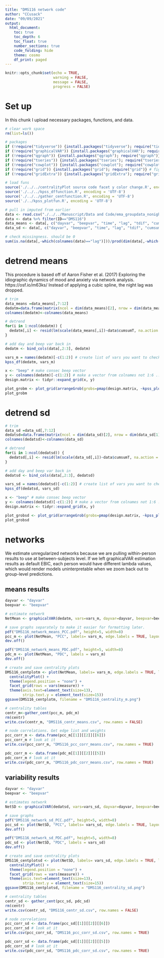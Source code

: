 ```yaml
---
title: "DMS116 network code"
author: "CCusack"
date: "09/09/2021"
output: 
  html_document:
    toc: true
    toc_depth: 6
    toc_float: true
    number_sections: true
    code_folding: hide
    theme: cosmo
    df_print: paged
---
```


```r
knitr::opts_chunk$set(echo = TRUE,
                      warning = FALSE,
                      message = FALSE,
                      progress = FALSE)
```

# Set up

In this chunk I upload  necessary packages, functions, and data.

```r
# clear work space
rm(list=ls())

# packages
if (!require("tidyverse")) {install.packages("tidyverse"); require("tidyverse")}
if (!require("graphicalVAR")) {install.packages("graphicalVAR"); require("graphicalVAR")}
if (!require("qgraph")) {install.packages("qgraph"); require("qgraph")}
if (!require("tseries")) {install.packages("tseries"); require("tseries")}
if (!require("cowplot")) {install.packages("cowplot"); require("cowplot")} # figs
if (!require("grid")) {install.packages("grid"); require("grid")} # figs
if (!require("gridExtra")) {install.packages("gridExtra"); require("gridExtra")} # figs

# load funs
source('./../../centralityPlot source code facet y color change.R', encoding = 'UTF-8')
source('./../../kpss_dffunction.R', encoding = 'UTF-8')
source('./../../gather_centfunction.R', encoding = 'UTF-8')
source('./../kpss_plotfun.R', encoding = 'UTF-8')

# pull in imputed from earlier
data <- read.csv("./../../Manuscript/Data and Code/ema_groupdata_nonightlag.csv", na = "NA")
data <- data %>% filter(ID=="DMS116")
data_means <- data[, c("dayvar", "beepvar", "time", "lag", "tdif", "cumsumT", "bodydissat", "feelfat", "anxiety", "energy", "feargain", "alwaysworry")]
data_sd <- data[, c("dayvar", "beepvar", "time", "lag", "tdif", "cumsumT", "feargain", "feelfat", "desirethin", "wsconc", "restricturge", "diet")]

# check missingness. should be 0
sum(is.na(data[,-which(colnames(data)=="lag")]))/prod(dim(data[,-which(colnames(data)=="lag")])) # 0
```

# detrend means

This procedure is based off of Aaron Fisher et al. (2017) Exploring the idiographic dynamics of mood and anxiety via network analysis. https://osf.io/m63ks/ Instead of applying a cubic spline, the night lag was dropped.
```r
# trim
data_means =data_means[,7:12]
dedatm=data.frame(matrix(ncol = dim(data_means)[2], nrow = dim(data_means[1])))
colnames(dedatm)<-colnames(data_means)

# detrend
for(i in 1:ncol(dedatm)) {
  dedatm[,i] <- resid(lm(scale(data_means[,i])~data$cumsumT, na.action = na.exclude))
}

# add day and beep var back in
dedatm <- bind_cols(data[,2:3], dedatm)

vars_m = names(dedatm)[-c(1:2)] # create list of vars you want to check stationarity for
kpss_df(dedatm, vars_m)

x <- "beep" # make consec beep vector
y <- colnames(dedatm)[-c(1:2)] # make a vector from colnames not 1:6 ... everything else
design.matrix <- tidyr::expand_grid(x, y)

plot_grobm <- plot_grid(arrangeGrob(grobs=pmap(design.matrix, ~kpss_plot(x = .x, y = .y, df= dedatm))))
plot_grobm 
```

# detrend sd
```r
# trim
data_sd =data_sd[,7:12]
dedatsd=data.frame(matrix(ncol = dim(data_sd)[2], nrow = dim(data_sd[1])))
colnames(dedatsd)<-colnames(data_sd)

# detrend
for(i in 1:ncol(dedatsd)) {
  dedatsd[,i] <- resid(lm(scale(data_sd[,i])~data$cumsumT, na.action = na.exclude))
}

# add day and beep var back in
dedatsd <- bind_cols(data[,2:3], dedatsd)

vars_sd = names(dedatsd)[-c(1:2)] # create list of vars you want to check stationarity
kpss_df(dedatsd, vars_sd)

x <- "beep" # make consec beep vector
y <- colnames(dedatsd)[-c(1:2)] # make a vector from colnames not 1:6 ... everything else
design.matrix <- tidyr::expand_grid(x, y)

plot_grobsd <- plot_grid(arrangeGrob(grobs=pmap(design.matrix, ~kpss_plot(x = .x, y = .y, df= dedatsd))))
plot_grobsd 
```


# networks

We estimate unregularized networks because we are pulling within-person results to use at between-subjects level. If we left graphicalVAR estimation results as default EBIC, each person would have different lambda values, which would render models uninterpretable when we zoom back out to group-level predictions.

## means results
```r
dayvar <- "dayvar"
beepvar <- "beepvar"

# estimate network
NetMean <- graphicalVAR(dedatm, vars=vars_m, dayvar=dayvar, beepvar=beepvar, gamma=0, lambda_beta = 0, lambda_kappa = 0, verbose = FALSE)

# save graphs separately to make it easier for formatting later.
pdf("DMS116_network_means_PCC.pdf", height=5, width=8)
pcc_m <- plot(NetMean, "PCC", labels= vars_m, edge.labels = TRUE, layout="spring")
dev.off()

pdf("DMS116_network_means_PDC.pdf", height=5, width=8)
pdc_m <- plot(NetMean, "PDC", labels = vars_m)
dev.off()

# create and save centrality plots
DMS116_centplotm <- plot(NetMean, labels= vars_m, edge.labels = TRUE, layout="spring") %>% 
  centralityPlot() +
  theme(legend.position = "none") +
  facet_grid(rows = vars(measure)) +
  theme(axis.text=element_text(size=13),
        strip.text.y = element_text(size=15))
ggsave(DMS116_centplotm, filename = "DMS116_centrality_m.png")

# centrality tables
centr_m<-gather_cent(pcc_m, pdc_m)
rm(centr)
write.csv(centr_m, "DMS116_centr_means.csv", row.names = FALSE)

# node correlations. Get edge list and weights
pcc_corr_m <- data.frame(pcc_m[[1]][[2]][[6]])
pcc_corr_m # look at it
write.csv(pcc_corr_m, "DMS116_pcc_corr_means.csv", row.names = TRUE)

pdc_corr_m <- data.frame(pdc_m[[1]][[2]][[5]])
pdc_corr_m # look at it
write.csv(pdc_corr_m, "DMS116_pdc_corr_means.csv", row.names = TRUE)
```

## variability results
```r
dayvar <- "dayvar"
beepvar <- "beepvar"

# estimates network
NetSD <- graphicalVAR(dedatsd, vars=vars_sd, dayvar=dayvar, beepvar=beepvar, gamma=0, lambda_beta = 0, lambda_kappa = 0, verbose = FALSE)

# save graphs
pdf("DMS116_network_sd_PCC.pdf", height=5, width=8)
pcc_sd <- plot(NetSD, "PCC", labels= vars_sd, edge.labels = TRUE, layout="spring")
dev.off()

pdf("DMS116_network_sd_PDC.pdf", height=5, width=8)
pdc_sd <- plot(NetSD, "PDC", labels = vars_sd)
dev.off()

# create and save centrality plots
DMS116_centplotsd <- plot(NetSD, labels= vars_sd, edge.labels = TRUE, layout="spring") %>% 
  centralityPlot() +
  theme(legend.position = "none") +
  facet_grid(rows = vars(measure)) +
  theme(axis.text=element_text(size=13),
        strip.text.y = element_text(size=15))
ggsave(DMS116_centplotsd, filename = "DMS116_centrality_sd.png")

# centrality tables
centr_sd <- gather_cent(pcc_sd, pdc_sd)
rm(centr)
write.csv(centr_sd, "DMS116_centr_sd.csv", row.names = FALSE)

# node correlations
pcc_corr_sd <- data.frame(pcc_sd[[1]][[2]][[6]])
pcc_corr_sd # look at it
write.csv(pcc_corr_sd, "DMS116_pcc_corr_sd.csv", row.names = TRUE)

pdc_corr_sd <- data.frame(pdc_sd[[1]][[2]][[5]])
pdc_corr_sd # look at it
write.csv(pdc_corr_sd, "DMS116_pdc_corr_sd.csv", row.names = TRUE)
```
